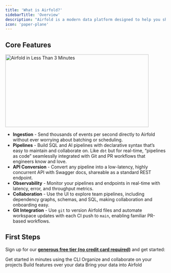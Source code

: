 ```yaml
---
title: 'What is Airfold?'
sidebarTitle: 'Overview'
description: "Airfold is a modern data platform designed to help you ship real-time analytics faster than any data stack you've used before.<br /><br />Airfold makes it easy to ingest your batch and streaming data, use SQL to aggregate and join that data, and have the results instantly available as APIs."
icon: 'paper-plane'
---
```


## Core Features
<a href="https://airfold.wistia.com/medias/ykdztm2tif?wvideo=ykdztm2tif"><img src="https://embed-ssl.wistia.com/deliveries/f77807fc1ad8ee31d5ff1415fe67bd12.jpg?image_crop_resized=900x456&image_play_button=true&image_play_button_size=2x&image_play_button_color=bd2e51e0" alt="Airfold in Less Than 3 Minutes" width="450" height="228" /></a>
- **Ingestion** - Send thousands of events per second directly to Airfold without ever worrying about batching or scheduling.
- **Pipelines** - Build SQL and AI pipelines with declarative syntax that’s easy to maintain and collaborate on. Like `dbt` but for real-time, “pipelines as code” seamlesslly integrated with Git and PR workflows that engineers know and love.
- **API Conversion** - Convert any pipeline into a low-latency, highly concurrent API with Swagger docs, shareable as a standard REST endpoint.
- **Observability** - Monitor your pipelines and endpoints in real-time with latency, error, and throughput metrics.
- **Collaboration** - Use the UI to explore team pipelines, including dependency graphs, schemas, and SQL, making collaboration and onboarding easy.
- **Git Integration** - Use `git` to version Airfold files and automate workspace updates with each CI push to `main`, enabling familiar PR-based workflows.

## First Steps

Sign up for our [**generous free tier (no credit card required)**](https://app.airfold.co/) and get started:

<CardGroup cols={2}>
  <Card
    title="Quickstart (CLI)"
    icon="code"
    href="/quickstart_cli"
  >
    Get started in minutes using the CLI
  </Card>
  <Card
    title="Workspaces"
    icon="files"
    href="/workspace/workspaces"
  >
    Organize and collaborate on your projects
  </Card>
  <Card
    title="Pipes"
    icon="rectangle-vertical-history"
    href="/workspace/pipes"
  >
    Build features over your data
  </Card>
  <Card
    title="Sources"
    icon="database"
    href="/workspace/sources"
  >
    Bring your data into Airfold
  </Card>
</CardGroup>
